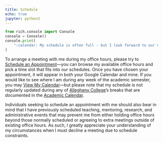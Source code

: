 ```yaml
---
title: Schedule
echo: true
jupyter: python3
---
```


```python
from rich.console import Console
console = Console()
console.print(
    ":calendar: My schedule is often full - but I look forward to our meeting!"
)
```

To arrange a meeting with me during my office hours, please try to <a
href="https://www.google.com/calendar/selfsched?sstoken=UU9NbDBvclJCQjlQfGRlZmF1bHR8YTlkNzM1MzFiMTUxNDhhYTc2ZDI2MDhmM2ZiZWJjZGE">Schedule
an Appointment</a>&mdash;you can browse my available office hours and pick a
time slot that fits into our schedules. Once you have chosen your appointment,
it will appear in both your Google Calendar and mine. If you would like to see
where I am during any week of the academic semester, you may <a
href="http://www.google.com/calendar/embed?src=gkapfham%40allegheny.edu&ctz=America/New_York">View
My Calendar</a>&mdash;but please note that my schedule is not regularly updated
during any of <a href="http://www.allegheny.edu">Allegheny College</a>'s breaks
that are documented in the <a href =
"http://sites.allegheny.edu/dean/academic-calendar/">Academic Calendar</a>.

Individuals seeking to schedule an appointment with me should also bear in mind
that I have previously scheduled teaching, mentoring, research, and
administrative events that may prevent me from either holding office hours
beyond those normally scheduled or agreeing to extra meetings outside of
existing office hours. As such, I greatly appreciate your understanding of my
circumstances when I must decline a meeting due to schedule constraints.
